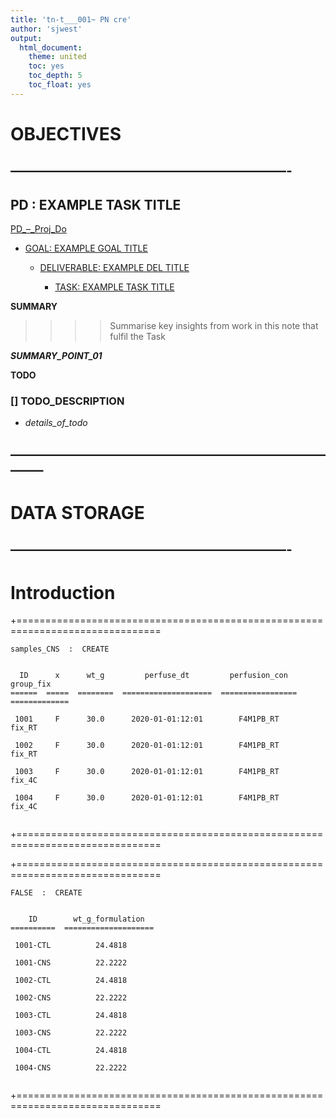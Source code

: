 ```yaml
---
title: 'tn-t___001~ PN cre'
author: 'sjwest'
output:
  html_document:
    theme: united
    toc: yes
    toc_depth: 5
    toc_float: yes
---
```




# OBJECTIVES



----------------------------------------------------------------
----------------------------------------------------------------



## PD : EXAMPLE TASK TITLE


[PD_--_Proj_Do](../../PD_--_Proj_Do.Rmd)


* [GOAL: EXAMPLE GOAL TITLE](../../PD_--_Proj_Do.Rmd#goal-example-goal-title)

    + [DELIVERABLE: EXAMPLE DEL TITLE](../../PD_--_Proj_Do.Rmd#deliverable-example-del-title)

        - [TASK: EXAMPLE TASK TITLE](../../PD_--_Proj_Do.Rmd#task-example-task-title)



**SUMMARY**


>>>>
>>>> Summarise key insights from work in this note that fulfil the Task
>>>>


*__SUMMARY_POINT_01__*



**TODO**


### [] TODO_DESCRIPTION

* _details_of_todo_



--------------------------------------------------------------------------------
--------------------------------------------------------------------------------



# DATA STORAGE


----------------------------------------------------------------
----------------------------------------------------------------



# Introduction





+===============================================================================


    samples_CNS  :  CREATE


      ID      x      wt_g         perfuse_dt         perfusion_con      group_fix    
    ======  =====  ========  ====================  =================  =============  

     1001     F      30.0      2020-01-01:12:01        F4M1PB_RT          fix_RT     
                                                                                     
     1002     F      30.0      2020-01-01:12:01        F4M1PB_RT          fix_RT     
                                                                                     
     1003     F      30.0      2020-01-01:12:01        F4M1PB_RT          fix_4C     
                                                                                     
     1004     F      30.0      2020-01-01:12:01        F4M1PB_RT          fix_4C     
                                                                                     

+===============================================================================


+===============================================================================


    FALSE  :  CREATE


        ID        wt_g_formulation    
    ==========  ====================  

     1001-CTL          24.4818        
                                      
     1001-CNS          22.2222        
                                      
     1002-CTL          24.4818        
                                      
     1002-CNS          22.2222        
                                      
     1003-CTL          24.4818        
                                      
     1003-CNS          22.2222        
                                      
     1004-CTL          24.4818        
                                      
     1004-CNS          22.2222        
                                      

+===============================================================================





























